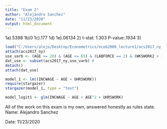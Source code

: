 ---
title: "Exam 2"
author: "Alejandro Sanchez"
date: "11/23/2020"
output: html_document
---
1a).5398
1b)0
1c).177
1d)
1e).06134
2) t-stat: 1.303 P-value:.1934
3)


```{r}
load("C:/Users/alejo/Desktop/Econometrics/ecob2000_lecture1/acs2017_ny_data.RData")
attach(acs2017_ny)
use_varb <- (AGE >= 20) & (AGE <= 65) & (LABFORCE == 2) & (WKSWORK2 > 1) & (UHRSWORK >= 35) & (Hispanic == 1) & (female == 0) & ((educ_hs == 1) | (educ_advdeg == 1))
dat_use <- subset(acs2017_ny,use_varb) # 
detach()
attach(dat_use)
```

```{R}
model_1 <- lm((INCWAGE ~ AGE + UHRSWORK))
require(stargazer)
stargazer(model_1, type = "text")
```

```{R}
model_logit1 <- glm(INCWAGE ~ AGE + AGE^2 + UHRSWORK)
```

All of the work on this exam is my own, answered honestly as rules state.
Name: Alejandro Sanchez   

Date: 11/23/2020
